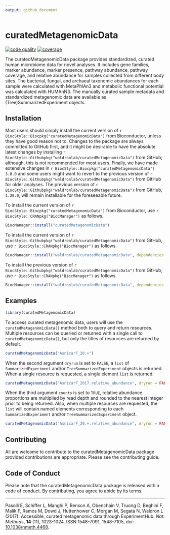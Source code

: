 ```yaml
---
output: github_document
---
```


<!-- README.md is generated from README.Rmd. Please edit that file -->

# curatedMetagenomicData

<!-- badges: start -->
[![code quality](https://img.shields.io/codefactor/grade/github/waldronlab/curatedMetagenomicData)](https://www.codefactor.io/repository/github/waldronlab/curatedmetagenomicdata)
[![coverage](https://img.shields.io/codecov/c/github/waldronlab/curatedMetagenomicData)](https://codecov.io/gh/waldronlab/curatedMetagenomicData)
<!-- badges: end -->

The curatedMetagenomicData package provides standardized, curated human microbiome data for novel analyses. It includes gene families, marker abundance, marker presence, pathway abundance, pathway coverage, and relative abundance for samples collected from different body sites. The bacterial, fungal, and archaeal taxonomic abundances for each sample were calculated with MetaPhlAn3 and metabolic functional potential was calculated with HUMAnN3. The manually curated sample metadata and standardized metagenomic data are available as (Tree)SummarizedExperiment objects.

## Installation

Most users should simply install the current version of `r BiocStyle::Biocpkg("curatedMetagenomicData")` from Bioconductor, unless they have good reason not to. Changes to the package are always committed to GitHub first, and it might be desirable to have the absolute latest changes by installing `r BiocStyle::Githubpkg("waldronlab/curatedMetagenomicData")` from GitHub; although, this is not recommended for most users. Finally, we have made extensive changes in `r BiocStyle::Biocpkg("curatedMetagenomicData")` `3.0.0` and some users might want to revert to the previous version of `r BiocStyle::Githubpkg("waldronlab/curatedMetagenomicData")` from GitHub for older analyses. The previous version of `r BiocStyle::Githubpkg("waldronlab/curatedMetagenomicData")` from GitHub, `1.20.0`, will remain installable for the foreseeable future.

To install the current version of `r BiocStyle::Biocpkg("curatedMetagenomicData")` from Bioconductor, use `r BiocStyle::CRANpkg("BiocManager")` as follows.

```r
BiocManager::install("curatedMetagenomicData")
```

To install the current version of `r BiocStyle::Githubpkg("waldronlab/curatedMetagenomicData")` from GitHub, use `r BiocStyle::CRANpkg("BiocManager")` as follows.

```r
BiocManager::install("waldronlab/curatedMetagenomicData", dependencies = TRUE, build_vignettes = TRUE)
```

To install the previous version of `r BiocStyle::Githubpkg("waldronlab/curatedMetagenomicData")` from GitHub, use `r BiocStyle::CRANpkg("BiocManager")` as follows.

```r
BiocManager::install("waldronlab/curatedMetagenomicData", dependencies = TRUE, build_vignettes = TRUE, ref = "v1.20.0")
```

## Examples

```r
library(curatedMetagenomicData)
```

To access curated metagenomic data, users will use the `curatedMetagenomicData()` method both to query and return resources. Multiple resources can be queried or returned with a single call to `curatedMetagenomicData()`, but only the titles of resources are returned by default.

```r
curatedMetagenomicData("AsnicarF_20.+")
```

When the second argument `dryrun` is set to `FALSE`, a `list` of `SummarizedExperiment` and/or `TreeSummarizedExperiment` objects is returned. When a single resource is requested, a single element `list` is returned.

```r
curatedMetagenomicData("AsnicarF_2017.relative_abundance", dryrun = FALSE)
```

When the third argument `counts` is set to `TRUE`, relative abundance proportions are multiplied by read depth and rounded to the nearest integer prior to being returned. Also, when multiple resources are requested, the `list` will contain named elements corresponding to each `SummarizedExperiment` and/or `TreeSummarizedExperiment` object.

```r
curatedMetagenomicData("AsnicarF_20.+.relative_abundance", dryrun = FALSE, counts = TRUE)
```

## Contributing

All are welcome to contribute to the curatedMetagenomicData package provided contributions are appropriate. Please see the contributing guide.

## Code of Conduct
  
Please note that the curatedMetagenomicData package is released with a code of conduct. By contributing, you agree to abide by its terms.

---

Pasolli E, Schiffer L, Manghi P, Renson A, Obenchain V, Truong D, Beghini F, Malik F, Ramos M, Dowd J, Huttenhower C, Morgan M, Segata N, Waldron L (2017). Accessible, curated metagenomic data through ExperimentHub. *Nat. Methods*, **14** (11), 1023-1024. ISSN 1548-7091, 1548-7105, doi: [10.1038/nmeth.4468](https://doi.org/10.1038/nmeth.4468).

